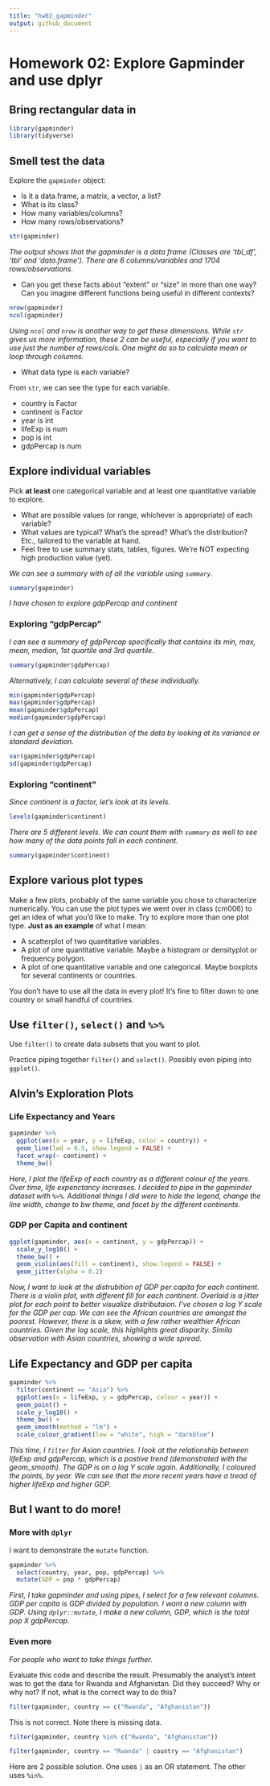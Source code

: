 ```yaml
---
title: "hw02_gapminder"
output: github_document
---
```


# Homework 02: Explore Gapminder and use dplyr

## Bring rectangular data in

```r
library(gapminder)
library(tidyverse)
```

## Smell test the data

Explore the `gapminder` object:

* Is it a data.frame, a matrix, a vector, a list?
* What is its class?
* How many variables/columns?
* How many rows/observations?


```r
str(gapminder)
```

*The output shows that the gapminder is a data frame (Classes are ‘tbl_df’, ‘tbl’ and 'data.frame'). There are 6 columns/variables and 1704 rows/observations.*

* Can you get these facts about "extent" or "size" in more than one way? Can you imagine different functions being useful in different contexts?

```r
nrow(gapminder)
ncol(gapminder)
```

*Using `ncol` and `nrow` is another way to get these dimensions. While `str` gives us more information, these 2 can be useful, especially if you want to use just the number of rows/cols. One might do so to calculate mean or loop through columns.*

* What data type is each variable?

From `str`, we can see the type for each variable.

* country is Factor
* continent is Factor
* year is int
* lifeExp is num
* pop is int
* gdpPercap is num


## Explore individual variables

Pick __at least__ one categorical variable and at least one quantitative variable to explore.

* What are possible values (or range, whichever is appropriate) of each variable?
* What values are typical? What's the spread? What's the distribution? Etc., tailored to the variable at hand.
* Feel free to use summary stats, tables, figures. We're NOT expecting high production value (yet).

*We can see a summary with of all the variable using `summary`.*

```r
summary(gapminder)
```

*I have chosen to explore gdpPercap and continent*

### Exploring "gdpPercap"

*I can see a summary of gdpPercap specifically that contains its min, max, mean, median, 1st quartile and 3rd quartile.*
```r
summary(gapminder$gdpPercap)
```

*Alternatively, I can calculate several of these individually.*
```r
min(gapminder$gdpPercap)
max(gapminder$gdpPercap)
mean(gapminder$gdpPercap)
median(gapminder$gdpPercap)
```

*I can get a sense of the distribution of the data by looking at its variance or standard deviation.*

```r
var(gapminder$gdpPercap)
sd(gapminder$gdpPercap)
```

### Exploring "continent"

*Since continent is a factor, let's look at its levels.*

```r
levels(gapminder$continent)
```

*There are 5 different levels. We can count them with `summary` as well to see how many of the data points fall in each continent.*

```r
summary(gapminder$continent)
```

## Explore various plot types

Make a few plots, probably of the same variable you chose to characterize numerically. You can use the plot types we went over in class (cm006) to get an idea of what you'd like to make. Try to explore more than one plot type. **Just as an example** of what I mean:

* A scatterplot of two quantitative variables.
* A plot of one quantitative variable. Maybe a histogram or densityplot or frequency polygon.
* A plot of one quantitative variable and one categorical. Maybe boxplots for several continents or countries.

You don't have to use all the data in every plot! It's fine to filter down to one country or small handful of countries.

## Use `filter()`, `select()` and `%>%`

Use `filter()` to create data subsets that you want to plot.

Practice piping together `filter()` and `select()`. Possibly even piping into `ggplot()`.

## Alvin's Exploration Plots

### Life Expectancy and Years

```r
gapminder %>%
  ggplot(aes(x = year, y = lifeExp, color = country)) +
  geom_line(lwd = 0.5, show.legend = FALSE) + 
  facet_wrap(~ continent) +
  theme_bw()
```

*Here, I plot the lifeExp of each country as a different colour of the years. Over time, life expenctancy increases. I decided to pipe in the gapminder dataset with `%>%`. Additional things I did were to hide the legend, change the line width, change to bw theme, and facet by the different continents.*

### GDP per Capita and continent

```r
ggplot(gapminder, aes(x = continent, y = gdpPercap)) +
  scale_y_log10() +
  theme_bw() +
  geom_violin(aes(fill = continent), show.legend = FALSE) +
  geom_jitter(alpha = 0.2)
```

*Now, I want to look at the distrubition of GDP per capita for each continent. There is a violin plot, with different fill for each continent. Overlaid is a jitter plot for each point to better visualize distributaion. I've chosen a log Y scale for the GDP per cap. We can see the African countries are amongst the poorest. However, there is a skew, with a few rather wealthier African countries. Given the log scale, this highlights great disparity. Simila observation with Asian countries, showing a wide spread.*

## Life Expectancy and GDP per capita

```r
gapminder %>%
  filter(continent == "Asia") %>%
  ggplot(aes(x = lifeExp, y = gdpPercap, colour = year)) +
  geom_point() +
  scale_y_log10() +
  theme_bw() +
  geom_smooth(method = "lm") +
  scale_colour_gradient(low = "white", high = "darkblue")
```

*This time, I `filter` for Asian countries. I look at the relationship between lifeExp and gdpPercap, which is a postive trend (demonstrated with the geom_smooth). The GDP is on a log Y scale again. Additionally, I coloured the points, by year. We can see that the more recent years have a tread of higher lifeExp and higher GDP.*

## But I want to do more!

### More with `dplyr`

I want to demonstrate the `mutate` function. 

```r
gapminder %>%
  select(country, year, pop, gdpPercap) %>%
  mutate(GDP = pop * gdpPercap)
```

*First, I take gapminder and using pipes, I select for a few relevant columns. GDP per capita is GDP divided by population. I want a new column with GDP. Using `dplyr::mutate`, I make a new column, GDP, which is the total pop X gdpPercap.*

### Even more

*For people who want to take things further.*

Evaluate this code and describe the result. Presumably the analyst's intent was to get the data for Rwanda and Afghanistan. Did they succeed? Why or why not? If not, what is the correct way to do this?

```r
filter(gapminder, country == c("Rwanda", "Afghanistan"))
```
This is not correct. Note there is missing data.

```r
filter(gapminder, country %in% c("Rwanda", "Afghanistan"))

filter(gapminder, country == "Rwanda" | country == "Afghanistan")
```
Here are 2 possible solution. One uses `|` as an OR statement. The other uses `%in%`.